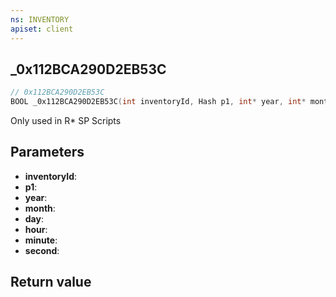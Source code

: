 ```yaml
---
ns: INVENTORY
apiset: client
---
```

## _0x112BCA290D2EB53C

```c
// 0x112BCA290D2EB53C
BOOL _0x112BCA290D2EB53C(int inventoryId, Hash p1, int* year, int* month, int* day, int* hour, int* minute, int* second);
```

Only used in R* SP Scripts

## Parameters
* **inventoryId**:
* **p1**:
* **year**:
* **month**:
* **day**:
* **hour**:
* **minute**:
* **second**:

## Return value